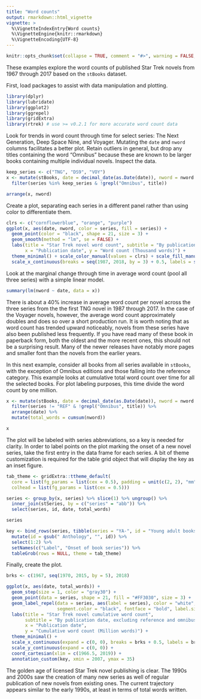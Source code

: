 ```yaml
---
title: "Word counts"
output: rmarkdown::html_vignette
vignette: >
  %\VignetteIndexEntry{Word counts}
  %\VignetteEngine{knitr::rmarkdown}
  %\VignetteEncoding{UTF-8}
---
```


```r
knitr::opts_chunk$set(collapse = TRUE, comment = "#>", warning = FALSE, message = FALSE, out.width = "100%", fig.height = 6)
```

These examples explore the word counts of published Star Trek novels from 1967 through 2017 based on the `stBooks` dataset.

First, load packages to assist with data manipulation and plotting.

```r
library(dplyr)
library(lubridate)
library(ggplot2)
library(ggrepel)
library(gridExtra)
library(rtrek) # use >= v0.2.1 for more accurate word count data
```

Look for trends in word count through time for select series: The Next Generation, Deep Space Nine, and Voyager. Mutating the `date` and `nword` columns facilitates a better plot.
Retain outliers in general, but drop any titles containing the word "Omnibus" because these are known to be larger books containing multiple individual novels. Inspect the data.

```r
keep_series <- c("TNG", "DS9", "VOY")
x <- mutate(stBooks, date = decimal_date(as.Date(date)), nword = nword / 1000) %>% 
  filter(series %in% keep_series & !grepl("Omnibus", title))

arrange(x, nword)
```

Create a plot, separating each series in a different panel rather than using color to differentiate them.

```r
clrs <- c("cornflowerblue", "orange", "purple")
ggplot(x, aes(date, nword, color = series, fill = series)) + 
  geom_point(color = "black", shape = 21, size = 3) + 
  geom_smooth(method = "lm", se = FALSE) +
  labs(title = "Star Trek novel word count", subtitle = "By publication date and selected series", 
       x = "Publication date", y = "Word count (Thousand words)") +
  theme_minimal() + scale_color_manual(values = clrs) + scale_fill_manual(values = clrs) + 
  scale_x_continuous(breaks = seq(1987, 2018, by = 3) + 0.5, labels = seq(1987, 2018, by = 3))
```

Look at the marginal change through time in average word count (pool all three series) with a simple linear model.

```r
summary(lm(nword ~ date, data = x))
```

There is about a 40% increase in average word count per novel across the three series from the the first TNG novel in 1987 through 2017. In the case of the Voyager novels, however, the average word count approximately doubles and does so over a short production run. It is worth noting that as word count has trended upward noticeably, novels from these series have also been published less frequently. If you have read many of these book in paperback form, both the oldest and the more recent ones, this should not be a surprising result. Many of the newer releases have notably more pages and smaller font than the novels from the earlier years.

In this next example, consider all books from all series available in `stBooks`, with the exception of Omnibus editions and those falling into the reference category. This example looks at cumulative total word count over time for all the selected books. For plot labeling purposes, this time divide the word count by one million.

```r
x <- mutate(stBooks, date = decimal_date(as.Date(date)), nword = nword / 1e6) %>% 
  filter(series != "REF" & !grepl("Omnibus", title)) %>% 
  arrange(date) %>% 
  mutate(total_words = cumsum(nword))

x
```

The plot will be labeled with series abbreviations, so a key is needed for clarity. In order to label points on the plot marking the onset of a new novel series, take the first entry in the data frame for each series. A bit of theme customization is required for the table grid object that will display the key as an inset figure.

```r
tab_theme <- gridExtra::ttheme_default(
  core = list(fg_params = list(cex = 0.5), padding = unit(c(2, 2), "mm")), 
  colhead = list(fg_params = list(cex = 0.5)))

series <- group_by(x, series) %>% slice(1) %>% ungroup() %>%
  inner_join(stSeries, by = c("series" = "abb")) %>% 
  select(series, id, date, total_words)

series

key <- bind_rows(series, tibble(series = "YA-", id = "Young adult books")) %>% 
  mutate(id = gsub(" Anthology", "", id)) %>% 
  select(1:2) %>%
  setNames(c("Label", "Onset of book series")) %>%
  tableGrob(rows = NULL, theme = tab_theme)
```

Finally, create the plot.

```r
brks <- c(1967, seq(1970, 2015, by = 5), 2018)

ggplot(x, aes(date, total_words)) + 
  geom_step(size = 1, color = "gray30") +
  geom_point(data = series, shape = 21, fill = "#FF3030", size = 3) + 
  geom_label_repel(data = series, aes(label = series), color = "white", fill = "#FF3030CC", 
                   segment.color = "black", fontface = "bold", label.size = NA) +
  labs(title = "Star Trek novel cumulative word count", 
       subtitle = "By publication date, excluding reference and omnibus titles", 
       x = "Publication date", 
       y = "Cumulative word count (Million words)") +
  theme_minimal() +
  scale_x_continuous(expand = c(0, 0), breaks = brks + 0.5, labels = brks) + 
  scale_y_continuous(expand = c(0, 0)) +
  coord_cartesian(xlim = c(1966.5, 2019)) +
  annotation_custom(key, xmin = 2007, ymax = 35)
```

The golden age of licensed Star Trek novel publishing is clear. The 1990s and 2000s saw the creation of many new series as well of regular publication of new novels from existing ones. The current trajectory appears similar to the early 1990s, at least in terms of total words written.

